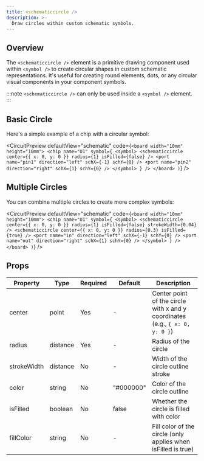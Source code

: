 ```yaml
---
title: <schematiccircle />
description: >-
  Draw circles within custom schematic symbols.
---
```



## Overview

The `<schematiccircle />` element is a primitive drawing component used within `<symbol />` to create circular shapes in custom schematic representations. It's useful for creating round elements, dots, or any circular visual components in your component symbols.

:::note
`<schematiccircle />` can only be used inside a `<symbol />` element.
:::

## Basic Circle

Here's a simple example of a chip with a circular symbol:

<CircuitPreview defaultView="schematic" code={`
  <board width="10mm" height="10mm">
    <chip
      name="U1"
      symbol={
        <symbol>
          <schematiccircle
            center={{ x: 0, y: 0 }}
            radius={1}
            isFilled={false}
          />
          <port name="pin1" direction="left" schX={-1} schY={0} />
          <port name="pin2" direction="right" schX={1} schY={0} />
        </symbol>
      }
    />
  </board>
)
`} />

## Multiple Circles

You can combine multiple circles to create more complex symbols:

<CircuitPreview defaultView="schematic" code={`
  <board width="10mm" height="10mm">
    <chip
      name="U1"
      symbol={
        <symbol>
          <schematiccircle
            center={{ x: 0, y: 0 }}
            radius={1}
            isFilled={false}
            strokeWidth={0.04}
          />
          <schematiccircle
            center={{ x: 0, y: 0 }}
            radius={0.3}
            isFilled={true}
          />
          <port name="in" direction="left" schX={-1} schY={0} />
          <port name="out" direction="right" schX={1} schY={0} />
        </symbol>
      }
    />
  </board>
)
`} />

## Props

| Property | Type | Required | Default | Description |
|----------|------|----------|---------|-------------|
| center | point | Yes | - | Center point of the circle with x and y coordinates (e.g., `{ x: 0, y: 0 }`) |
| radius | distance | Yes | - | Radius of the circle |
| strokeWidth | distance | No | - | Width of the circle outline stroke |
| color | string | No | "#000000" | Color of the circle outline |
| isFilled | boolean | No | false | Whether the circle is filled with color |
| fillColor | string | No | - | Fill color of the circle (only applies when isFilled is true) |
